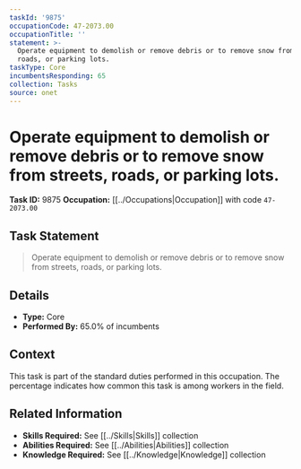 ```yaml
---
taskId: '9875'
occupationCode: 47-2073.00
occupationTitle: ''
statement: >-
  Operate equipment to demolish or remove debris or to remove snow from streets,
  roads, or parking lots.
taskType: Core
incumbentsResponding: 65
collection: Tasks
source: onet
---
```

# Operate equipment to demolish or remove debris or to remove snow from streets, roads, or parking lots.

**Task ID:** 9875
**Occupation:** [[../Occupations|Occupation]] with code `47-2073.00`

## Task Statement

> Operate equipment to demolish or remove debris or to remove snow from streets, roads, or parking lots.

## Details

- **Type:** Core
- **Performed By:** 65.0% of incumbents

## Context

This task is part of the standard duties performed in this occupation. The percentage indicates how common this task is among workers in the field.

## Related Information

- **Skills Required:** See [[../Skills|Skills]] collection
- **Abilities Required:** See [[../Abilities|Abilities]] collection
- **Knowledge Required:** See [[../Knowledge|Knowledge]] collection
